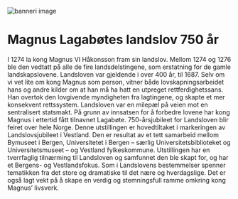 
<Image
    src='/images/Jubileumsutstillingen_1920x800.jpg'
    alt="banneri image"
    width={3500}
    height={1600}
    className="object-cover" 
/>

<Spacer height={40} />

<Container>

# Magnus Lagabøtes landslov 750 år

I 1274 la kong Magnus VI Håkonsson fram sin landslov. Mellom 1274 og 1276 ble den vedtatt på alle de fire landsdelstingene, som erstatning for de gamle landskapslovene. Landsloven var gjeldende i over 400 år, til 1687. Selv om vi vet lite om kong Magnus som person, vitner både lovskapningsarbeidet hans og andre kilder om at han må ha hatt en utpreget rettferdighetssans. Han overtok den lovgivende myndigheten fra lagtingene, og skapte et mer konsekvent rettssystem. Landsloven var en milepæl på veien mot en sentralisert statsmakt. På grunn av innsatsen for å forbedre lovene har kong Magnus i ettertid fått tilnavnet Lagabøte. 750-årsjubileet for Landsloven blir feiret over hele Norge. Denne utstillingen er hovedtiltaket i markeringen av Landslovsjubileet i Vestland. Den er resultat av et tett samarbeid mellom Bymuseet i Bergen, Universitetet i Bergen – særlig Universitetsbiblioteket og Universitetsmuseet – og Vestland fylkeskommune. Utstillingen har en tverrfaglig tilnærming til Landsloven og samfunnet den ble skapt for, og har et Bergens- og Vestlandsfokus. Som i Landslovens bestemmelser spenner tematikken fra det store og dramatiske til det nære og hverdagslige. Det er også lagt vekt på å skape en verdig og stemningsfull ramme omkring kong Magnus’ livsverk.

<SubMenuCards items={sections.items} />

</Container>